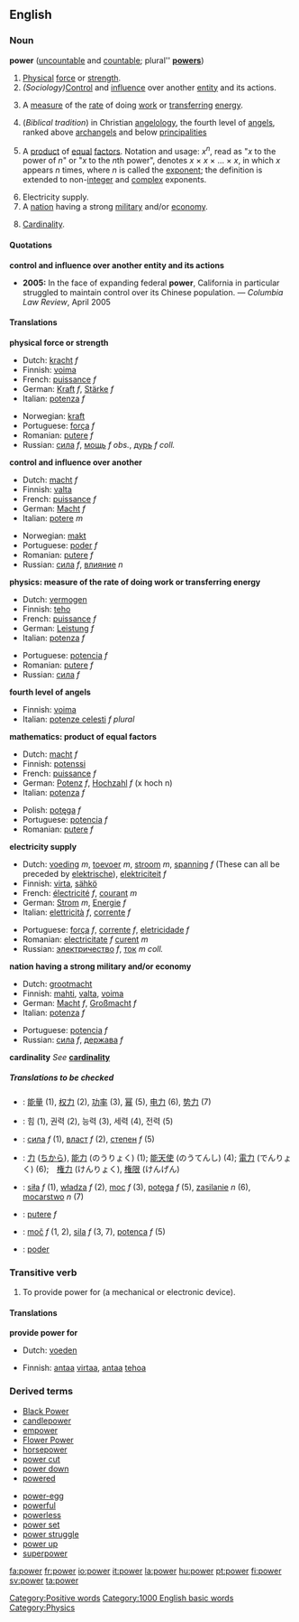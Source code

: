 ==English==

{{rank|large|within|room|263|power|mother|often|themselves}}

===Noun===
'''power''' ([[uncountable]] and [[countable]]; plural'' '''[[powers]]''')
{{wikipedia}}
#<!--DefNStrength-->[[Physical]] [[force]] or [[strength]].
#<!--DefNInfluence-->''(Sociology)''[[Control]] and [[influence]] over another [[entity]] and its actions.
#<!--DefNPhysics-->{{physics}} A [[measure]] of the [[rate]] of doing [[work]] or [[transfer]]ring [[energy]].
#<!--DefNAngelology4-->(''Biblical tradition'') in Christian [[angelology]], the fourth level of [[angel]]s, ranked above [[archangel]]s and below [[principality|principalities]]
#<!--DefNMath-->{{mathematics}} A [[product]] of [[equal]] [[factor]]s.  Notation and usage: ''x''<sup>''n''</sup>, read as "''x'' to the power of ''n''" or "''x'' to the ''n''th power", denotes ''x'' &times; ''x'' &times; ... &times; ''x'', in which ''x'' appears ''n'' times, where ''n'' is called the [[exponent]]; the definition is extended to non-[[integer]] and [[complex]] exponents.
#<!--DefNElectricity-->Electricity supply.
#<!--DefNNation-->A [[nation]] having a strong [[military]] and/or [[economy]].
#<!--DefNSetTheory-->{{settheory}} [[Cardinality]].

====Quotations====
'''control and influence over another entity and its actions'''
*'''2005:''' In the face of expanding federal '''power''', California in particular struggled to maintain control over its Chinese population. &mdash; ''Columbia Law Review'', April 2005

====Translations====

<!--DefNStrength-->'''physical force or strength'''
{{top}}
*Dutch: [[kracht]] ''f''
*Finnish: [[voima]]
*French: [[puissance]] ''f''
*German: [[Kraft]] ''f'', [[Stärke]] ''f''
*Italian: [[potenza]] ''f''
{{mid}}
*Norwegian: [[kraft]]
*Portuguese: [[força]] ''f''
*Romanian: [[putere]] ''f''
*Russian: [[сила]] ''f'',  [[мощь]] ''f obs.'', [[дурь]] ''f coll.''
{{bottom}}

<!--DefNInfluence-->'''control and influence over another'''
{{top}}
*Dutch: [[macht]] ''f''
*Finnish: [[valta]]
*French: [[puissance]] ''f''
*German: [[Macht]] ''f''
*Italian: [[potere]] ''m''
{{mid}}
*Norwegian: [[makt]]
*Portuguese: [[poder]] ''f''
*Romanian: [[putere]] ''f''
*Russian: [[сила]] ''f'', [[влияние]] ''n''
{{bottom}}

<!--DefNPhysics-->'''physics: measure of the rate of doing work or transferring energy'''
{{top}}
*Dutch: [[vermogen]]
*Finnish: [[teho]]
*French: [[puissance]] ''f''
*German: [[Leistung]] ''f''
*Italian: [[potenza]] ''f''
{{mid}}
*Portuguese: [[potencia]] ''f''
*Romanian: [[putere]] ''f''
*Russian: [[сила]] ''f''
{{bottom}}

<!--DefNAngelology4-->'''fourth level of angels'''
{{top}}
*Finnish: [[voima]]
*Italian: [[potenze celesti]] ''f plural''
{{mid}}
{{bottom}}

<!--DefNMath-->'''mathematics: product of equal factors'''
{{top}}
*Dutch: [[macht]] ''f''
*Finnish: [[potenssi]]
*French: [[puissance]] ''f''
*German: [[Potenz]] ''f'', [[Hochzahl]] ''f'' (x hoch n)
*Italian: [[potenza]] ''f''
{{mid}}
*Polish: [[potęga]] ''f''
*Portuguese: [[potencia]] ''f''
*Romanian: [[putere]] ''f''
{{bottom}}

<!--DefNElectricity-->'''electricity supply'''
{{top}}
*Dutch: [[voeding]] ''m'', [[toevoer]] ''m'', [[stroom]] ''m'', [[spanning]] ''f'' (These can all be preceded by [[elektrische]]), [[elektriciteit]] ''f''
*Finnish: [[virta]], [[sähkö]]
*French: [[électricité]] ''f'', [[courant]] ''m''
*German: [[Strom]] ''m'', [[Energie]] ''f'' 
*Italian: [[elettricità]] ''f'', [[corrente]] ''f''
{{mid}}
*Portuguese: [[força]] ''f'', [[corrente]] ''f'', [[eletricidade]] ''f''
*Romanian: [[electricitate]] ''f'' [[curent]] ''m''
*Russian: [[электричество]] ''f'', [[ток]] ''m coll.''
{{bottom}}

<!--DefNNation-->'''nation having a strong military and/or economy'''
{{top}}
*Dutch: [[grootmacht]]
*Finnish: [[mahti]], [[valta]], [[voima]]
*German: [[Macht]] ''f'', [[Großmacht]] ''f''
*Italian: [[potenza]] ''f''
{{mid}}
*Portuguese: [[potencia]] ''f''
*Russian: [[сила]] ''f'', [[держава]] ''f''
{{bottom}}

<!--DefNSetTheory-->'''cardinality'''
''See'' '''[[cardinality]]'''

=====Translations to be checked=====
<!--Remove this section once all of the translations below have been moved into the tables above.-->
{{checktrans}}

*{{ttbc|Chinese}}: [[能量]] (1), [[权力]] (2), [[功率]] (3), [[幂]] (5), [[电力]] (6), [[势力]] (7)
*{{ttbc|Korean}}: 힘 (1), 권력 (2), 능력 (3), 세력 (4), 전력 (5)
*{{ttbc|Bulgarian}}: [[сила]] ''f'' (1), [[власт]] ''f'' (2), [[степен]] ''f'' (5)
*{{ttbc|Japanese}}: [[力]] ([[ちから]]), [[能力]] (のうりょく) (1); [[能天使]] (のうてんし) (4); [[電力]] (でんりょく) (6);　[[権力]] (けんりょく), [[権限]] (けんげん)
*{{ttbc|Polish}}: [[siła]] ''f'' (1), [[władza]] ''f'' (2), [[moc]] ''f'' (3), [[potęga]] ''f'' (5), [[zasilanie]] ''n'' (6), [[mocarstwo]] ''n'' (7)
*{{ttbc|Romanian}}: [[putere]] ''f''
*{{ttbc|Slovene}}: [[moč]] ''f'' (1, 2), [[sila]] ''f'' (3, 7), [[potenca]] ''f'' (5)
*{{ttbc|Spanish}}: [[poder]]

===Transitive verb===
{{en-infl-reg-consonant|power||}}

#<!--DefNVTrProvidePower-->To provide power for (a mechanical or electronic device).

====Translations====

<!--DefNVTrProvidePower-->'''provide power for'''
{{top}}
*Dutch: [[voeden]]
{{mid}}
*Finnish: [[antaa]] [[virta]]a, [[antaa]] [[teho]]a
{{bottom}}

===Derived terms===
{{top}}
*[[Black Power]]
*[[candlepower]]
*[[empower]]
*[[Flower Power]]
*[[horsepower]]
*[[power cut]]
*[[power down]]<!--verb-->
*[[powered]]
{{mid}}
*[[power-egg]]
*[[powerful]]
*[[powerless]]
*[[power set]]
*[[power struggle]]
*[[power up]]<!--verb-->
*[[superpower]]
{{bottom}}

[[Category:Positive words]]
[[Category:1000 English basic words]]
[[Category:Physics]]

[[fa:power]]
[[fr:power]]
[[io:power]]
[[it:power]]
[[la:power]]
[[hu:power]]
[[pt:power]]
[[fi:power]]
[[sv:power]]
[[ta:power]]